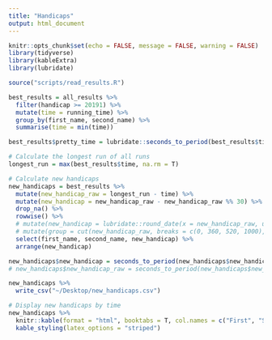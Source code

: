 ```yaml
---
title: "Handicaps"
output: html_document
---
```


```r
knitr::opts_chunk$set(echo = FALSE, message = FALSE, warning = FALSE)
library(tidyverse)
library(kableExtra)
library(lubridate)
```

```r
source("scripts/read_results.R")
```

```r
best_results = all_results %>%
  filter(handicap >= 20191) %>% 
  mutate(time = running_time) %>%
  group_by(first_name, second_name) %>%
  summarise(time = min(time))

best_results$pretty_time = lubridate::seconds_to_period(best_results$time)
```

```r
# Calculate the longest run of all runs
longest_run = max(best_results$time, na.rm = T)

# Calculate new handicaps
new_handicaps = best_results %>%
  mutate(new_handicap_raw = longest_run - time) %>%
  mutate(new_handicap = new_handicap_raw - new_handicap_raw %% 30) %>% 
  drop_na() %>%
  rowwise() %>%
  # mutate(new_handicap = lubridate::round_date(x = new_handicap_raw, unit = "30 seconds")) %>%
  # mutate(group = cut(new_handicap_raw, breaks = c(0, 360, 520, 1000), labels = 1:3, include.lowest = T)) %>%
  select(first_name, second_name, new_handicap) %>%
  arrange(new_handicap)

new_handicaps$new_handicap = seconds_to_period(new_handicaps$new_handicap)
# new_handicaps$new_handicap_raw = seconds_to_period(new_handicaps$new_handicap_raw)
```

```r
new_handicaps %>% 
  write_csv("~/Desktop/new_handicaps.csv")
```


```r
# Display new handicaps by time
new_handicaps %>%
  knitr::kable(format = "html", booktabs = T, col.names = c("First", "Second", "Handicap")) %>% 
  kable_styling(latex_options = "striped")
```